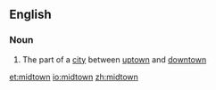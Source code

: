 ==English==
{{wikipedia}}

===Noun===
{{en-noun|-}}

# {{lb|en|US}} The part of a [[city]] between [[uptown]] and [[downtown]]

[[et:midtown]]
[[io:midtown]]
[[zh:midtown]]